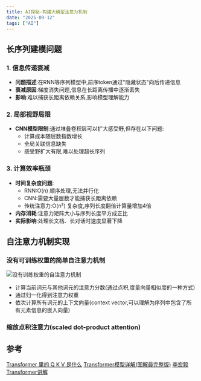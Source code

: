```yaml
---
title: AI探秘-构建大模型注意力机制
date: "2025-09-12"
tags: ["AI"]
---
```


## 长序列建模问题

### 1. 信息传递衰减
- **问题描述**:在RNN等序列模型中,前序token通过"隐藏状态"向后传递信息
- **衰减原因**:梯度消失问题,信息在长距离传播中逐渐丢失
- **影响**:难以捕获长距离依赖关系,影响模型理解能力

### 2. 局部视野局限
- **CNN模型限制**:通过堆叠卷积层可以扩大感受野,但存在以下问题:
  - 计算成本随层数指数增长
  - 全局关联信息缺失
  - 感受野扩大有限,难以处理超长序列

### 3. 计算效率瓶颈
- **时间复杂度问题**:
  - RNN:O(n) 顺序处理,无法并行化
  - CNN:需要大量层数才能捕获长距离依赖
  - 传统注意力:O(n²) 复杂度,序列长度翻倍计算量增加4倍
- **内存消耗**:注意力矩阵大小与序列长度平方成正比
- **实际影响**:处理长文档、长对话时速度显著下降

## 自注意力机制实现

### 没有可训练权重的简单自注意力机制
![没有训练权重的自注意力机制](./buildLLMAttention/noWeight.png)
* 计算当前词元与其他词元的注意力分数(通过点积,度量向量相似度的一种方式)
* 通过归一化得到注意力权重
* 依次计算所有词元的上下文向量(context vector,可以理解为序列中包含了所有元素信息的嵌入向量)

### 缩放点积注意力(scaled dot-product attention)





## 参考
[Transformer 里的 Q K V 是什么](https://blog.cnbang.net/tech/3934/)
[Transformer模型详解(图解最完整版)](https://zhuanlan.zhihu.com/p/338817680)
[李宏毅 Transformer讲解](https://www.youtube.com/watch?v=ugWDIIOHtPA&list=PLJV_el3uVTsOK_ZK5L0Iv_EQoL1JefRL4&index=61)








